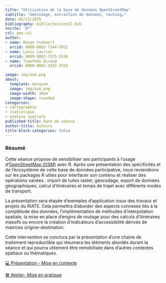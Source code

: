 ```yaml
---
title: "Utilisation de la base de données OpenStreetMap"
subtitle: "Géocodage, extraction de données, routing…"
date: 05/13/2025
bibliography: biblio/session17.bib
nocite: '@*'
csl: geo.csl
author: 
- name: Ronan Ysebaert
  orcid: 0000-0002-7344-5911
- name: Louis Laurian
  orcid: 0009-0002-7275-5536
- name: Timothée Giraud
  orcid: 0000-0002-1932-3323

image: img/osm.png
about:
  template: marquee
  image: img/osm.png
  image-width: 30em
  image-shape: rounded
categories: 
- cartographie
- statistique
- analyse spatiale
published-title: Date de séance
author-title: Auteurs
title-block-categories: false
---
```


### Résumé

Cette séance propose de sensibiliser ses participants à l'usage d'[OpenStreetMap (OSM)](https://www.openstreetmap.org/#map=6/46.45/2.21) avec R. Après une présentation des spécificités et de l’écosystème de cette base de données participative, nous reviendrons sur les packages R utiles pour interfacer son contenu et réaliser des opérations variées : import de tuiles raster, géocodage, export de données géographiques, calcul d’itinéraires et temps de trajet avec différents modes de transport.

La présentation sera étayée d’exemples d’application issus des travaux et projets du RIATE. Cela permettra d’aborder des aspects connexes liés à la complétude des données, l’implémentation de méthodes d’interpolation spatiale, la mise en place d’engins de routage pour des calculs d’itinéraires massifs ou encore la création d’indicateurs d’accessibilité dérivés de matrices origine-destination.

Cette intervention se conclura par la présentation d’une chaine de traitement reproductible qui résumera les éléments abordés durant la séance et qui pourra utilement être remobilisée dans d’autres contextes spatiaux ou thématiques.

[&#128187; Présentation - Mise en contexte](https://riatecom.github.io/osm-elementr-2025/) 

[&#128736; Atelier- Mise en pratique](https://riatecom.github.io/osm-elementr-2025-application/) 

